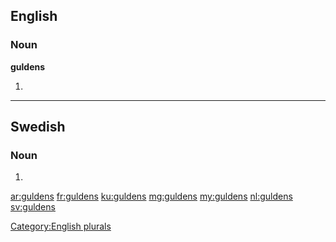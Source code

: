 ==English==

===Noun===
'''guldens'''

# {{plural of|gulden}}

[[Category:English plurals]]

----

==Swedish==

===Noun===
{{head|sv|noun form}}

# {{sv-noun-form-def-gen-pl|guld}}

[[ar:guldens]]
[[fr:guldens]]
[[ku:guldens]]
[[mg:guldens]]
[[my:guldens]]
[[nl:guldens]]
[[sv:guldens]]